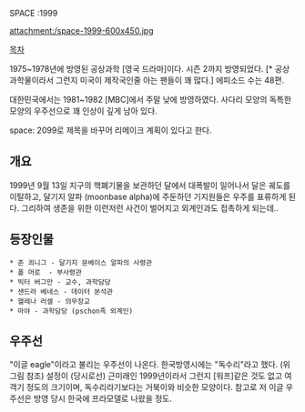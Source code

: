 SPACE :1999


attachment:/space-1999-600x450.jpg


[[목차]]

1975~1978년에 방영된 공상과학 [영국 드라마]이다. 시즌 2까지 방영되었다. [* 공상과학물이라서 그런지 미국이 제작국인줄 아는 팬들이 꽤 많다.] 에피소드 수는 48편.

대한민국에서는 1981~1982 [MBC]에서 주말 낮에 방영하였다. 사다리 모양의  독특한 모양의 우주선으로 꽤 인상이 깊게 남아 있다. 

space: 2099로 제목을 바꾸어 리메이크 계획이 있다고 한다. 
== 개요 ==
1999년 9월 13일 지구의 핵폐기물을 보관하던 달에서 대폭발이 일어나서 달은 궤도를 이탈하고, 달기지 알파 (moonbase alpha)에 주둔하던 기지원들은 우주를 표류하게 된다. 그리하여 생존을 위한 이런저런 사건이 벌어지고 외계인과도 접촉하게 되는데..

== 등장인물 ==

 * 존 쾨니그 - 달기지 문베이스 알파의 사령관
 * 폴 머로  - 부사령관
 * 빅터 버그만 - 교수, 과학담당
 * 샌드라 베네스 - 데이터 분석관
 * 헬레나 러셀 - 의무장교
 * 마야 - 과학담당 (pschon족 외계인)

== 우주선 ==

"이글 eagle"이라고 불리는 우주선이 나온다. 한국방영시에는 "독수리"라고 했다. (위 그림 참조) 설정이 (당시로선) 근미래인 1999년이라서 그런지 [워프]같은 것도 없고 여객기 정도의 크기이며, 독수리라기보다는 거북이와 비슷한 모양이다. 참고로 저 이글 우주선은 방영 당시 한국에 프라모델로 나왔을 정도.


{{{#!html
<iframe width="640" height="480" src="//www.youtube.com/embed/0cq7isloJj8" frameborder="0" allowfullscreen></iframe>
}}}
